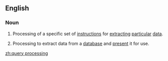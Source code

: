 ==English==

===Noun===
{{en-noun|head=[[query]] [[processing]]|-}}

# {{context|computing|lang=en}} Processing of a specific set of [[instructions]] for [[extract]]ing [[particular]] [[data]].
# {{context|computing|lang=en}} Processing to extract data from a [[database]] and [[present]] it for use.

[[zh:query processing]]